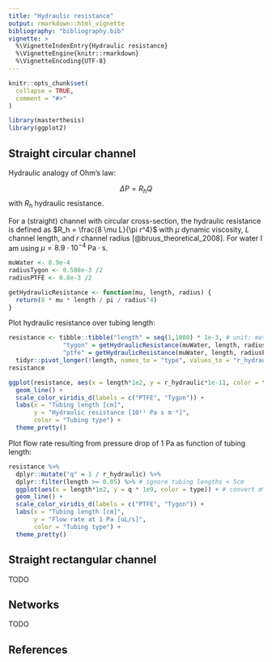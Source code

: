 ```yaml
---
title: "Hydraulic resistance"
output: rmarkdown::html_vignette
bibliography: "bibliography.bib"
vignette: >
  %\VignetteIndexEntry{Hydraulic resistance}
  %\VignetteEngine{knitr::rmarkdown}
  %\VignetteEncoding{UTF-8}
---
```


```r
knitr::opts_chunk$set(
  collapse = TRUE,
  comment = "#>"
)
```

```r
library(masterthesis)
library(ggplot2)
```

## Straight circular channel

Hydraulic analogy of Ohm's law:

$$\Delta P = R_h Q$$ with $R_h$ hydraulic resistance.

For a (straight) channel with circular cross-section, the hydraulic resistance is defined as $R_h = \frac{8 \mu L}{\pi r^4}$ with $\mu$ dynamic viscosity, $L$ channel length, and $r$ channel radius [@bruus_theoretical_2008].
For water I am using $\mu = 8.9 \cdot 10^{-4} \; \mathrm{Pa \cdot s}$.



```r
muWater <- 8.9e-4
radiusTygon <- 0.508e-3 /2
radiusPTFE <- 0.8e-3 /2

getHydraulicResistance <- function(mu, length, radius) {
  return(8 * mu * length / pi / radius^4)
}
```



Plot hydraulic resistance over tubing length:

```r
resistance <- tibble::tibble("length" = seq(1,1000) * 1e-3, # unit: meters
               "tygon" = getHydraulicResistance(muWater, length, radiusTygon),
               "ptfe" = getHydraulicResistance(muWater, length, radiusPTFE)) %>% 
  tidyr::pivot_longer(!length, names_to = "type", values_to = "r_hydraulic")
resistance

ggplot(resistance, aes(x = length*1e2, y = r_hydraulic*1e-11, color = type)) + 
  geom_line() + 
  scale_color_viridis_d(labels = c("PTFE", "Tygon")) + 
  labs(x = "Tubing length [cm]",
       y = "Hydraulic resistance [10¹¹ Pa s m⁻³]",
       color = "Tubing type") + 
  theme_pretty()
```





Plot flow rate resulting from pressure drop of 1 Pa as function of tubing length:

```r
resistance %>% 
  dplyr::mutate("q" = 1 / r_hydraulic) %>%
  dplyr::filter(length >= 0.05) %>% # ignore tubing lengths < 5cm
  ggplot(aes(x = length*1e2, y = q * 1e9, color = type)) + # convert m^3/s into uL/s
  geom_line() + 
  scale_color_viridis_d(labels = c("PTFE", "Tygon")) + 
  labs(x = "Tubing length [cm]",
       y = "Flow rate at 1 Pa [uL/s]",
       color = "Tubing type") + 
  theme_pretty()
```







## Straight rectangular channel

TODO



## Networks

TODO

## References

